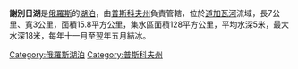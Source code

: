 '''謝別日湖'''是[[俄羅斯|俄羅斯]]的[[湖泊|湖泊]]，由[[普斯科夫州|普斯科夫州]]負責管轄，位於[[道加瓦河|道加瓦河]]流域，長7公里、寬3公里，面積15.8平方公里，集水區面積128平方公里，平均水深5米，最大水深18米，每年十一月至翌年五月結冰。

{{Russia-geo-stub}}
[[Category:俄羅斯湖泊|Category:俄羅斯湖泊]]
[[Category:普斯科夫州|Category:普斯科夫州]]